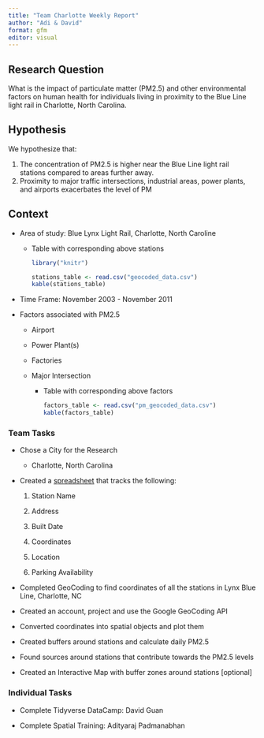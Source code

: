 ```yaml
---
title: "Team Charlotte Weekly Report"
author: "Adi & David"
format: gfm
editor: visual
---
```


## Research Question

What is the impact of particulate matter (PM2.5) and other environmental factors on human health for individuals living in proximity to the Blue Line light rail in Charlotte, North Carolina.

## Hypothesis

We hypothesize that:

1.  The concentration of PM2.5 is higher near the Blue Line light rail stations compared to areas further away.
2.  Proximity to major traffic intersections, industrial areas, power plants, and airports exacerbates the level of PM

## Context

-   Area of study: Blue Lynx Light Rail, Charlotte, North Caroline

    -   Table with corresponding above stations

        ```r
        library("knitr")

        stations_table <- read.csv("geocoded_data.csv")
        kable(stations_table)
        ```

-   Time Frame: November 2003 - November 2011

-   Factors associated with PM2.5

    -   Airport

    -   Power Plant(s)

    -   Factories

    -   Major Intersection

        -   Table with corresponding above factors

            ```r
            factors_table <- read.csv("pm_geocoded_data.csv")
            kable(factors_table)
            ```

### Team Tasks

-   Chose a City for the Research

    -   Charlotte, North Carolina

-   Created a [spreadsheet](https://docs.google.com/spreadsheets/d/1ZFwtPYZDcX4K_ywbQWh51AtqWkiJgJTiqacHCCI4Mdc/edit#gid=0) that tracks the following:

    1.  Station Name

    2.  Address

    3.  Built Date

    4.  Coordinates

    5.  Location

    6.  Parking Availability

-   Completed GeoCoding to find coordinates of all the stations in Lynx Blue Line, Charlotte, NC

-   Created an account, project and use the Google GeoCoding API

-   Converted coordinates into spatial objects and plot them

-   Created buffers around stations and calculate daily PM2.5

-   Found sources around stations that contribute towards the PM2.5 levels

-   Created an Interactive Map with buffer zones around stations \[optional\]

### Individual Tasks

-   Complete Tidyverse DataCamp: David Guan

-   Complete Spatial Training: Adityaraj Padmanabhan

## 
